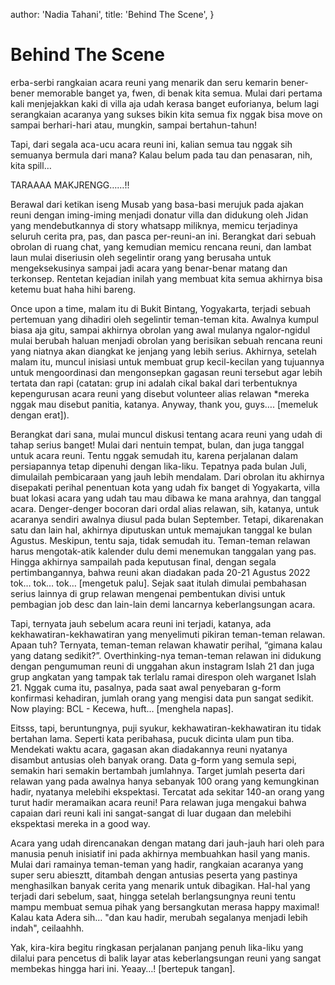 
  author: 'Nadia Tahani',
  title: 'Behind The Scene',
}

# Behind The Scene

erba-serbi rangkaian acara reuni yang menarik dan seru kemarin bener-bener memorable banget ya,
fwen, di benak kita semua. Mulai dari pertama kali menjejakkan kaki di villa aja udah kerasa banget
euforianya, belum lagi serangkaian acaranya yang sukses bikin kita semua fix nggak bisa move on
sampai berhari-hari atau, mungkin, sampai bertahun-tahun!

Tapi, dari segala aca-ucu acara reuni ini, kalian semua tau nggak sih semuanya bermula dari mana?
Kalau belum pada tau dan penasaran, nih, kita spill…

TARAAAA MAKJRENGG……!!

<div style={{ marginBottom: '1rem' }}>
  <NextImage
    alt="Mushab mengajak untuk reuni dan menjadi donatur villa"
    src="/images/chat-mushab.jpg"
    width="300"
    height="300"
    layout="fixed"
  />
</div>

Berawal dari ketikan iseng Musab yang basa-basi merujuk pada ajakan reuni dengan iming-iming menjadi
donatur villa dan didukung oleh Jidan yang mendebutkannya di story whatsapp miliknya, memicu
terjadinya seluruh cerita pra, pas, dan pasca per-reuni-an ini. Berangkat dari sebuah obrolan di
ruang chat, yang kemudian memicu rencana reuni, dan lambat laun mulai diseriusin oleh segelintir
orang yang berusaha untuk mengeksekusinya sampai jadi acara yang benar-benar matang dan terkonsep.
Rentetan kejadian inilah yang membuat kita semua akhirnya bisa ketemu buat haha hihi bareng.

Once upon a time, malam itu di Bukit Bintang, Yogyakarta, terjadi sebuah pertemuan yang dihadiri
oleh segelintir teman-teman kita. Awalnya kumpul biasa aja gitu, sampai akhirnya obrolan yang awal
mulanya ngalor-ngidul mulai berubah haluan menjadi obrolan yang berisikan sebuah rencana reuni yang
niatnya akan diangkat ke jenjang yang lebih serius. Akhirnya, setelah malam itu, muncul inisiasi
untuk membuat grup kecil-kecilan yang tujuannya untuk mengoordinasi dan mengonsepkan gagasan reuni
tersebut agar lebih tertata dan rapi (catatan: grup ini adalah cikal bakal dari terbentuknya
kepengurusan acara reuni yang disebut volunteer alias relawan \*mereka nggak mau disebut panitia,
katanya. Anyway, thank you, guys…. [memeluk dengan erat]).

Berangkat dari sana, mulai muncul diskusi tentang acara reuni yang udah di tahap serius banget!
Mulai dari nentuin tempat, bulan, dan juga tanggal untuk acara reuni. Tentu nggak semudah itu,
karena perjalanan dalam persiapannya tetap dipenuhi dengan lika-liku. Tepatnya pada bulan Juli,
dimulailah pembicaraan yang jauh lebih mendalam. Dari obrolan itu akhirnya disepakati perihal
penentuan kota yang udah fix banget di Yogyakarta, villa buat lokasi acara yang udah tau mau dibawa
ke mana arahnya, dan tanggal acara. Denger-denger bocoran dari ordal alias relawan, sih, katanya,
untuk acaranya sendiri awalnya diusul pada bulan September. Tetapi, dikarenakan satu dan lain hal,
akhirnya diputuskan untuk memajukan tanggal ke bulan Agustus. Meskipun, tentu saja, tidak semudah
itu. Teman-teman relawan harus mengotak-atik kalender dulu demi menemukan tanggalan yang pas. Hingga
akhirnya sampailah pada keputusan final, dengan segala pertimbangannya, bahwa reuni akan diadakan
pada 20-21 Agustus 2022 tok… tok… tok… [mengetuk palu]. Sejak saat itulah dimulai pembahasan serius
lainnya di grup relawan mengenai pembentukan divisi untuk pembagian job desc dan lain-lain demi
lancarnya keberlangsungan acara.

Tapi, ternyata jauh sebelum acara reuni ini terjadi, katanya, ada kekhawatiran-kekhawatiran yang
menyelimuti pikiran teman-teman relawan. Apaan tuh? Ternyata, teman-teman relawan khawatir perihal,
“gimana kalau yang datang sedikit?”. Overthinking-nya teman-teman relawan ini didukung dengan
pengumuman reuni di unggahan akun instagram Islah 21 dan juga grup angkatan yang tampak tak terlalu
ramai direspon oleh warganet Islah 21. Nggak cuma itu, pasalnya, pada saat awal penyebaran g-form
konfirmasi kehadiran, jumlah orang yang mengisi data pun sangat sedikit. Now playing: BCL - Kecewa,
huft… [menghela napas].

Eitsss, tapi, beruntungnya, puji syukur, kekhawatiran-kekhawatiran itu tidak bertahan lama. Seperti
kata peribahasa, pucuk dicinta ulam pun tiba. Mendekati waktu acara, gagasan akan diadakannya reuni
nyatanya disambut antusias oleh banyak orang. Data g-form yang semula sepi, semakin hari semakin
bertambah jumlahnya. Target jumlah peserta dari relawan yang pada awalnya hanya sebanyak 100 orang
yang kemungkinan hadir, nyatanya melebihi ekspektasi. Tercatat ada sekitar 140-an orang yang turut
hadir meramaikan acara reuni! Para relawan juga mengakui bahwa capaian dari reuni kali ini
sangat-sangat di luar dugaan dan melebihi ekspektasi mereka in a good way.

Acara yang udah direncanakan dengan matang dari jauh-jauh hari oleh para manusia penuh inisiatif ini
pada akhirnya membuahkan hasil yang manis. Mulai dari ramainya teman-teman yang hadir, rangkaian
acaranya yang super seru abiesztt, ditambah dengan antusias peserta yang pastinya menghasilkan
banyak cerita yang menarik untuk dibagikan. Hal-hal yang terjadi dari sebelum, saat, hingga setelah
berlangsungnya reuni tentu mampu membuat semua pihak yang bersangkutan merasa happy maximal! Kalau
kata Adera sih… "dan kau hadir, merubah segalanya menjadi lebih indah", ceilaahhh.

Yak, kira-kira begitu ringkasan perjalanan panjang penuh lika-liku yang dilalui para pencetus di
balik layar atas keberlangsungan reuni yang sangat membekas hingga hari ini. Yeaay…! [bertepuk
tangan].

